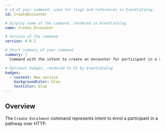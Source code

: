 ```yaml
---
# id of your command, used for slugs and references in EventCatalog.
id: CreateEncounter

# Display name of the command, rendered in EventCatalog
name: Create Encounter

# Version of the command
version: 0.0.1

# Short summary of your command
summary: |
  Command with the intent to create an encounter for participant in a screening pathway

# Optional badges, rendered to UI by EventCatalog
badges:
  - content: New service
    backgroundColor: blue
    textColor: blue
---
```


## Overview

The `Create Enrolment` command represents intent to enrol a participant in a pathway over HTTP.

<NodeGraph />
